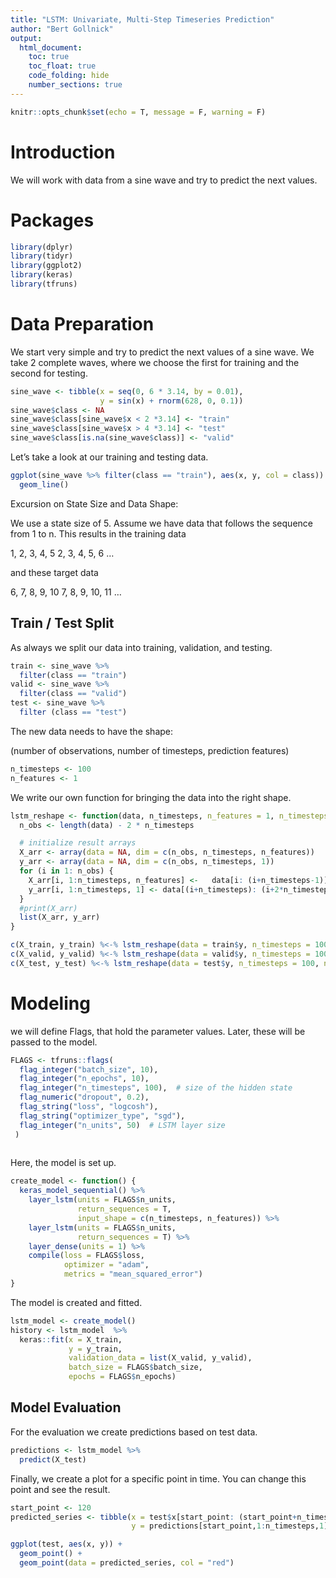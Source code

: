 ```yaml
---
title: "LSTM: Univariate, Multi-Step Timeseries Prediction"
author: "Bert Gollnick"
output: 
  html_document:
    toc: true
    toc_float: true
    code_folding: hide
    number_sections: true
---
```


```r
knitr::opts_chunk$set(echo = T, message = F, warning = F)
```

# Introduction

We will work with data from a sine wave and try to predict the next values.

# Packages

```r
library(dplyr)
library(tidyr)
library(ggplot2)
library(keras)
library(tfruns)
```

# Data Preparation

We start very simple and try to predict the next values of a sine wave. We take 2 complete waves, where we choose the first for training and the second for testing.

```r
sine_wave <- tibble(x = seq(0, 6 * 3.14, by = 0.01),
                    y = sin(x) + rnorm(628, 0, 0.1))
sine_wave$class <- NA
sine_wave$class[sine_wave$x < 2 *3.14] <- "train"
sine_wave$class[sine_wave$x > 4 *3.14] <- "test"
sine_wave$class[is.na(sine_wave$class)] <- "valid"
```

Let's take a look at our training and testing data.

```r
ggplot(sine_wave %>% filter(class == "train"), aes(x, y, col = class)) + 
  geom_line()
```

Excursion on State Size and Data Shape:

We use a state size of 5. Assume we have data that follows the sequence from 1 to n. This results in the training data

1, 2, 3, 4, 5
2, 3, 4, 5, 6
...

and these target data

6, 7, 8, 9, 10
7, 8, 9, 10, 11
...

## Train / Test Split

As always we split our data into training, validation, and testing.

```r
train <- sine_wave %>% 
  filter(class == "train")
valid <- sine_wave %>% 
  filter(class == "valid")
test <- sine_wave %>% 
  filter (class == "test")
```

The new data needs to have the shape:

(number of observations, number of timesteps, prediction features)

```r
n_timesteps <- 100
n_features <- 1
```

We write our own function for bringing the data into the right shape.

```r
lstm_reshape <- function(data, n_timesteps, n_features = 1, n_timesteps_pred = 1) {
  n_obs <- length(data) - 2 * n_timesteps

  # initialize result arrays
  X_arr <- array(data = NA, dim = c(n_obs, n_timesteps, n_features))
  y_arr <- array(data = NA, dim = c(n_obs, n_timesteps, 1))
  for (i in 1: n_obs) {
    X_arr[i, 1:n_timesteps, n_features] <-   data[i: (i+n_timesteps-1)]
    y_arr[i, 1:n_timesteps, 1] <- data[(i+n_timesteps): (i+2*n_timesteps-1)]
  }
  #print(X_arr)
  list(X_arr, y_arr)
}
```

```r
c(X_train, y_train) %<-% lstm_reshape(data = train$y, n_timesteps = 100, n_features = 1, n_timesteps_pred = 1)
c(X_valid, y_valid) %<-% lstm_reshape(data = valid$y, n_timesteps = 100, n_features = 1, n_timesteps_pred = 1)
c(X_test, y_test) %<-% lstm_reshape(data = test$y, n_timesteps = 100, n_features = 1, n_timesteps_pred = 1)
```


# Modeling

we will define Flags, that hold the parameter values. Later, these will be passed to the model.

```r
FLAGS <- tfruns::flags(
  flag_integer("batch_size", 10),
  flag_integer("n_epochs", 10), 
  flag_integer("n_timesteps", 100),  # size of the hidden state
  flag_numeric("dropout", 0.2),
  flag_string("loss", "logcosh"),
  flag_string("optimizer_type", "sgd"),
  flag_integer("n_units", 50)  # LSTM layer size
 )
  

```

Here, the model is set up.

```r
create_model <- function() {
  keras_model_sequential() %>% 
    layer_lstm(units = FLAGS$n_units, 
               return_sequences = T, 
               input_shape = c(n_timesteps, n_features)) %>% 
    layer_lstm(units = FLAGS$n_units, 
               return_sequences = T) %>% 
    layer_dense(units = 1) %>% 
    compile(loss = FLAGS$loss, 
            optimizer = "adam", 
            metrics = "mean_squared_error")
}
```

The model is created and fitted.

```r
lstm_model <- create_model()
history <- lstm_model  %>% 
  keras::fit(x = X_train, 
             y = y_train, 
             validation_data = list(X_valid, y_valid),
             batch_size = FLAGS$batch_size, 
             epochs = FLAGS$n_epochs)
```

## Model Evaluation

For the evaluation we create predictions based on test data.

```r
predictions <- lstm_model %>% 
  predict(X_test)
```

Finally, we create a plot for a specific point in time. You can change this point and see the result.

```r
start_point <- 120
predicted_series <- tibble(x = test$x[start_point: (start_point+n_timesteps-1)], 
                           y = predictions[start_point,1:n_timesteps,1])

ggplot(test, aes(x, y)) + 
  geom_point() +
  geom_point(data = predicted_series, col = "red")
```

